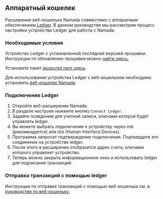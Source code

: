 ## Аппаратный кошелек

Расширение веб-кошелька Namada совместимо с аппаратным обеспечением[ Ledger](https://www.ledger.com/). В данном руководстве мы рассмотрим процесс настройки устройства Ledger для работы с Namada.

### Необходимые условия

Устройство Ledger с установленной последней версией прошивки. Инструкции по обновлению прошивки можно [найти здесь.](https://support.ledger.com/hc/en-us/articles/360002731113-Update-device-firmware)

Установите пакет [javascript npm здесь](https://www.npmjs.com/package/@zondax/ledger-namada).

Для использования устройства Ledger с веб-кошельком необходимо установить [веб-кошелек Namada](./web-wallet.mdx#install).

### Подключение Ledger

1. Откройте веб-расширение Namada.
2. В разделе настроек нажмите кнопку `Connect Ledger`.
3. Задайте псевдоним для учетной записи, ключами которой будет управлять ledger.
4. Вы можете выбрать подключение к устройству через `USB` (рекомендуется) или `HID` (Human Interface Devices).
5. Программа запросит подтверждение подключения. Подтвердите это соединение на устройстве ledger.
6. После этого в расширении отобразится адрес счета, ключами которого управляет устройство.
7. Теперь можно закрыть информационное окно и использовать ledger для подписания транзакций.

### Отправка транзакций с помощью ledger

Инструкции по отправке транзакций с помощью веб-кошелька см. в [руководстве по веб-кошельку.](./web-wallet.mdx#sending-transactions)